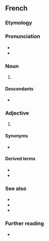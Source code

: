 {{also|Japonais}}
==French==

===Etymology===
{{af|fr|Japon|-ais|t1={{l|en|Japan}}|t2={{l|en|-ese}}}}

===Pronunciation===
* {{fr-IPA}}
* {{audio|fr|Fr-japonais.ogg|audio}}

===Noun===
{{fr-noun|m|-}}

# {{l|en|the [[Japanese]] [[language]]}}

====Descendants====
* {{desc|bor=y|rad|Za pô nê}}

===Adjective===
{{fr-adj}}

# {{l|en|Japanese}}

====Synonyms====
* {{l|fr|nippon}}

====Derived terms====
* {{l|fr|filet japonais}}
* {{l|fr|pas japonais}}

===See also===
* {{l|fr|Japon}}
* {{l|fr|Japonais}}
* {{l|fr|japonaiserie}}

===Further reading===
* {{R:TLFi}}

{{C|fr|Languages|Japan|Japanese}}
